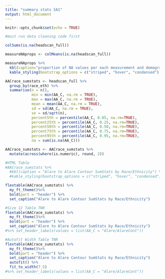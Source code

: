 ```yaml
---
title: "summary stats SA1"
output: html_document
---
```


```r
knitr::opts_chunk$set(echo = TRUE)
```

```r
#must run data cleaning code first
```
```r
colSums(is.na(headscan_full))
```
```r
measureNAprops <- colMeans(is.na(headscan_full))

measureNAprops %>% 
  kbl(caption="proportion of NA values per each measurement and demographic") %>% 
  kable_styling(bootstrap_options = c("striped", "hover", "condensed"), full_width = TRUE)
```


```r
AACrace_sumstats <- headscan_full %>% 
  group_by(race_eth) %>% 
  summarise(n = n(),
            min = min(AA_C, na.rm = TRUE),
            max = max(AA_C, na.rm = TRUE),
            mean = mean(AA_C, na.rm = TRUE),
            sd = sd(AA_C, na.rm = TRUE),
            se = sd/sqrt(n),
            percent5th = percentile(AA_C, 0.05, na.rm=TRUE),
            percent25th = percentile(AA_C, 0.25, na.rm=TRUE),
            percent50th = percentile(AA_C, 0.50, na.rm=TRUE),
            percent75th = percentile(AA_C, 0.75, na.rm=TRUE),
            percent95th = percentile(AA_C, 0.95, na.rm=TRUE),
            na = sum(is.na(AA_C)))

AACrace_sumstats <- AACrace_sumstats %>% 
  mutate(across(where(is.numeric), round, 2))

#HTML Table            
#AACrace_sumstats %>% 
  #kbl(caption = "Alare to Alare Contour SumStats by Race/Ethnicity") %>% 
  #kable_styling(bootstrap_options = c("striped", "hover", "condensed"), full_width = TRUE)

flextable(AACrace_sumstats) %>%
  my_ft_theme()%>% 
  bold(part = "header") %>% 
  set_caption("Alare to Alare Contour SumStats by Race/Ethnicity")

#Size 12 Table TNR
flextable(AACrace_sumstats) %>%
  my_ft_theme()%>% 
  bold(part = "header") %>% 
  set_caption("Alare to Alare Contour SumStats by Race/Ethnicity") 
#%>% set_header_labels(values = list(AA_C = "Alare/AlareCont"))

#Autofit Width Table TNR
flextable(AACrace_sumstats) %>%
  my_ft_theme()%>% 
  bold(part = "header") %>% 
  set_caption("Alare to Alare Contour SumStats by Race/Ethnicity") 
  autofit() %>% 
  fit_to_width(7.5) 
#%>% set_header_labels(values = list(AA_C = "Alare/AlareCont"))

```

